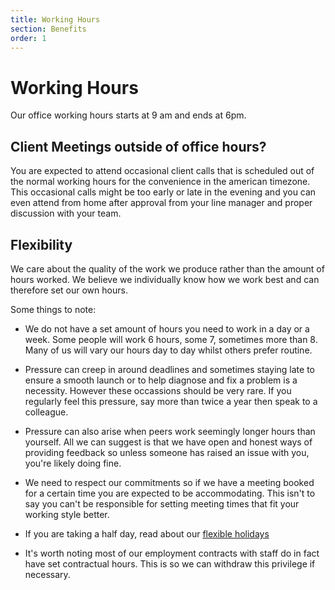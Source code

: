 ```yaml
---
title: Working Hours
section: Benefits
order: 1
---
```


# Working Hours

Our office working hours starts at 9 am and ends at 6pm.

## Client Meetings outside of office hours?

You are expected to attend occasional client calls that is scheduled out of the normal working hours for the convenience in the american timezone. 
This occasional calls might be too early or late in the evening and you can even attend from home after approval from your line manager and proper discussion with your team.

## Flexibility

We care about the quality of the work we produce rather than the amount of hours worked. We believe we individually know how we work best and can therefore set our own hours.

Some things to note:

 - We do not have a set amount of hours you need to work in a day or a week. Some people will work 6 hours, some 7, sometimes more than 8. Many of us will vary our hours day to day whilst others prefer routine.

 <!-- - We do not have a specific start time but we do have our All Hands Mondays and Fridays at 09:50, and Wednesdays at 09:30, so you should get into the office or dial in before that time in our #announcements Slack channel. -->

 <!-- - Likewise there isn't a time we expect everyone to leave the office. Of course if you're leaving at 16:30 every day and are having problems delivering on your commitments someone will likely provide you with feedback to help improve things. -->

 - Pressure can creep in around deadlines and sometimes staying late to ensure a smooth launch or to help diagnose and fix a problem is a necessity. However these occassions should be very rare. If you regularly feel this pressure, say more than twice a year then speak to a colleague.

 - Pressure can also arise when peers work seemingly longer hours than yourself. All we can suggest is that we have open and honest ways of providing feedback so unless someone has raised an issue with you, you're likely doing fine.

 - We need to respect our commitments so if we have a meeting booked for a certain time you are expected to be accommodating. This isn't to say you can't be responsible for setting meeting times that fit your working style better.

<!-- TODO: flexible holidays doesn't have any section relating to taking half day leaves -->
 - If you are taking a half day, read about our [flexible holidays](/docs/benefits/holidays/)

 - It's worth noting most of our employment contracts with staff do in fact have set contractual hours. This is so we can withdraw this privilege if necessary.
